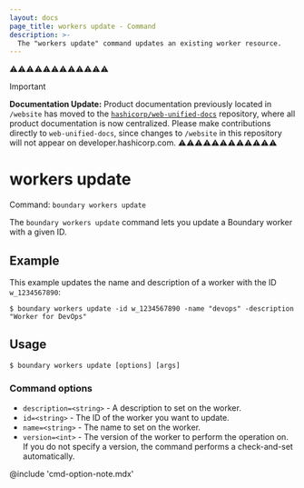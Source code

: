 ```yaml
---
layout: docs
page_title: workers update - Command
description: >-
  The "workers update" command updates an existing worker resource.
---
```


⚠️⚠️⚠️⚠️⚠️⚠️⚠️⚠️⚠️⚠️⚠️⚠️
> [!IMPORTANT]  
> **Documentation Update:** Product documentation previously located in `/website` has moved to the [`hashicorp/web-unified-docs`](https://github.com/hashicorp/web-unified-docs) repository, where all product documentation is now centralized. Please make contributions directly to `web-unified-docs`, since changes to `/website` in this repository will not appear on developer.hashicorp.com.
⚠️⚠️⚠️⚠️⚠️⚠️⚠️⚠️⚠️⚠️⚠️⚠️

# workers update

Command: `boundary workers update`

The `boundary workers update` command lets you update a Boundary worker with a given ID.

## Example

This example updates the name and description of a worker with the ID `w_1234567890`:

```shell-session
$ boundary workers update -id w_1234567890 -name "devops" -description "Worker for DevOps"
```

## Usage

<CodeBlockConfig hideClipboard>

```shell-session
$ boundary workers update [options] [args]
```

</CodeBlockConfig>

### Command options

- `description=<string>` - A description to set on the worker.
- `id=<string>` - The ID of the worker you want to update.
- `name=<string>` -  The name to set on the worker.
- `version=<int>` - The version of the worker to perform the operation on.
If you do not specify a version, the command performs a check-and-set automatically.

@include 'cmd-option-note.mdx'